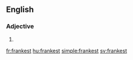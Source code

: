 ==English==

===Adjective===
{{head|en}}

# {{en-superlative of|frank}}

[[fr:frankest]]
[[hu:frankest]]
[[simple:frankest]]
[[sv:frankest]]